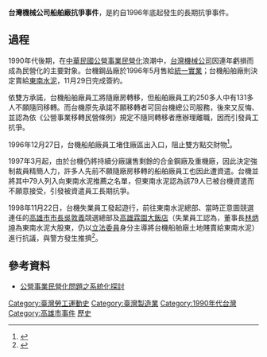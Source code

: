 '''台灣機械公司船舶廠抗爭事件'''，是約自1996年底起發生的長期抗爭事件。

== 過程 ==
1990年代後期，在[[中華民國公營事業|中華民國公營事業]][[民營化|民營化]]浪潮中，[[台灣機械公司|台灣機械公司]]因連年虧損而成為民營化的主要對象。台機鋼品廠於1996年5月售給[[統一企業|統一實業]]；台機船舶廠則決定賣給[[東南水泥|東南水泥]]，11月29日完成簽約。

依雙方承諾，台機船舶廠員工將隨廠房轉移，但船舶廠員工約250多人中有131多人不願隨同移轉。而台機原先承諾不願移轉者可回台機總公司服務，後來又反悔、並認為依《公營事業移轉民營條例》規定不隨同轉移者應辦理離職，因而引發員工抗爭。

1996年12月27日，台機船舶廠員工堵住廠區出入口，阻止雙方點交財物<ref>{{cite news|author1=邱展光|title=台機船舶廠讓售 員工抗爭阻止交接|agency=經濟日報|date=1996-12-28}}</ref>。

1997年3月起，由於台機仍將持續分廠讓售剩餘的合金鋼廠及重機廠，因此決定強制裁員精簡人力，許多人先前不願隨廠房移轉的船舶廠員工也因此遭資遣。台機並將其中79人列入向東南水泥推薦之名單，但東南水泥認為該79人已被台機資遣而不願意接受，引發被資遣員工長期抗爭。

1998年11月22日，台機失業員工發起遊行，前往東南水泥總部、當時正意圖競選連任的[[高雄市市長|高雄市市長]][[吳敦義|吳敦義]]競選總部及[[高雄霖園大飯店|高雄霖園大飯店]]（失業員工認為，董事長[[林炳坤|林炳坤]]為東南水泥大股東，仍以[[立法委員|立法委員]]身分主導將台機船舶廠土地賤賣給東南水泥）進行抗議，與警方發生推擠<ref>{{cite news|author1=林凱盈|title=台機失業勞工赴吳敦義總部抗議|url=http://forums.chinatimes.com/report/mayor/98112317.htm|accessdate=2016-01-07|agency=中國時報|date=1998-11-23}}</ref>。

== 參考資料 ==
{{Reflist}}
*[http://handle.ncl.edu.tw/11296/ndltd/30414765941490032210 公營事業民營化問題之系統化探討]

{{台灣社會運動|勞工運動}}

[[Category:臺灣勞工運動史|Category:臺灣勞工運動史]]
[[Category:臺灣製造業|Category:臺灣製造業]]
[[Category:1990年代台灣|Category:1990年代台灣]]
[[Category:高雄市事件|Category:高雄市事件]]
[[Category:中華民國公營事業|歷史]]